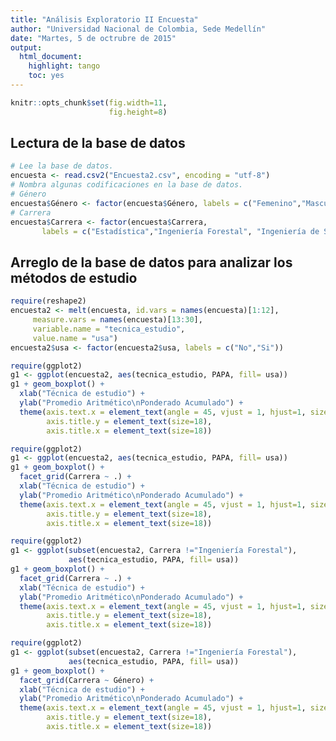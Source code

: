 ```yaml
---
title: "Análisis Exploratorio II Encuesta"
author: "Universidad Nacional de Colombia, Sede Medellín"
date: "Martes, 5 de octrubre de 2015"
output: 
  html_document: 
    highlight: tango
    toc: yes
---
```




```r
knitr::opts_chunk$set(fig.width=11, 
                      fig.height=8)
```


## Lectura de la base de datos
```r
# Lee la base de datos.
encuesta <- read.csv2("Encuesta2.csv", encoding = "utf-8")
# Nombra algunas codificaciones en la base de datos.
# Género
encuesta$Género <- factor(encuesta$Género, labels = c("Femenino","Masculino"))
# Carrera
encuesta$Carrera <- factor(encuesta$Carrera, 
       labels = c("Estadística","Ingeniería Forestal", "Ingeniería de Sistemas"))
```

## Arreglo de la base de datos para analizar los métodos de estudio
```r
require(reshape2)
encuesta2 <- melt(encuesta, id.vars = names(encuesta)[1:12],
     measure.vars = names(encuesta)[13:30],
     variable.name = "tecnica_estudio",
     value.name = "usa")
encuesta2$usa <- factor(encuesta2$usa, labels = c("No","Si"))
```

```r
require(ggplot2)
g1 <- ggplot(encuesta2, aes(tecnica_estudio, PAPA, fill= usa))
g1 + geom_boxplot() +
  xlab("Técnica de estudio") +
  ylab("Promedio Aritmético\nPonderado Acumulado") +
  theme(axis.text.x = element_text(angle = 45, vjust = 1, hjust=1, size = 18),
        axis.title.y = element_text(size=18),
        axis.title.x = element_text(size=18))
```

```r
require(ggplot2)
g1 <- ggplot(encuesta2, aes(tecnica_estudio, PAPA, fill= usa))
g1 + geom_boxplot() +
  facet_grid(Carrera ~ .) +
  xlab("Técnica de estudio") +
  ylab("Promedio Aritmético\nPonderado Acumulado") +
  theme(axis.text.x = element_text(angle = 45, vjust = 1, hjust=1, size = 18),
        axis.title.y = element_text(size=18),
        axis.title.x = element_text(size=18))
```


```r
require(ggplot2)
g1 <- ggplot(subset(encuesta2, Carrera !="Ingeniería Forestal"), 
             aes(tecnica_estudio, PAPA, fill= usa))
g1 + geom_boxplot() +
  facet_grid(Carrera ~ .) +
  xlab("Técnica de estudio") +
  ylab("Promedio Aritmético\nPonderado Acumulado") +
  theme(axis.text.x = element_text(angle = 45, vjust = 1, hjust=1, size = 18),
        axis.title.y = element_text(size=18),
        axis.title.x = element_text(size=18))
```

```r
require(ggplot2)
g1 <- ggplot(subset(encuesta2, Carrera !="Ingeniería Forestal"), 
             aes(tecnica_estudio, PAPA, fill= usa))
g1 + geom_boxplot() +
  facet_grid(Carrera ~ Género) +
  xlab("Técnica de estudio") +
  ylab("Promedio Aritmético\nPonderado Acumulado") +
  theme(axis.text.x = element_text(angle = 45, vjust = 1, hjust=1, size = 18),
        axis.title.y = element_text(size=18),
        axis.title.x = element_text(size=18))
```
